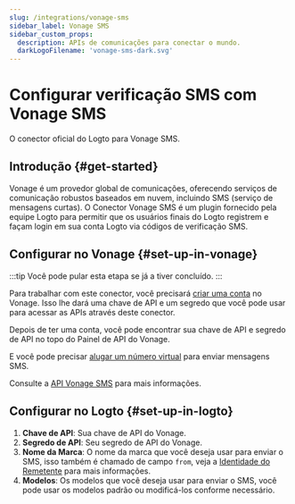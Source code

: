 ```yaml
---
slug: /integrations/vonage-sms
sidebar_label: Vonage SMS
sidebar_custom_props:
  description: APIs de comunicações para conectar o mundo.
  darkLogoFilename: 'vonage-sms-dark.svg'
---
```



# Configurar verificação SMS com Vonage SMS

O conector oficial do Logto para Vonage SMS.

<GuideTip />

## Introdução \{#get-started}

Vonage é um provedor global de comunicações, oferecendo serviços de comunicação robustos baseados em nuvem, incluindo SMS (serviço de mensagens curtas). O Conector Vonage SMS é um plugin fornecido pela equipe Logto para permitir que os usuários finais do Logto registrem e façam login em sua conta Logto via códigos de verificação SMS.

## Configurar no Vonage \{#set-up-in-vonage}

:::tip
Você pode pular esta etapa se já a tiver concluído.
:::

Para trabalhar com este conector, você precisará [criar uma conta](https://developer.vonage.com/en/account/guides/dashboard-management#create-and-configure-a-vonage-account) no Vonage. Isso lhe dará uma chave de API e um segredo que você pode usar para acessar as APIs através deste conector.

Depois de ter uma conta, você pode encontrar sua chave de API e segredo de API no topo do Painel de API do Vonage.

E você pode precisar [alugar um número virtual](https://developer.vonage.com/en/numbers/guides/number-management#rent-a-virtual-number) para enviar mensagens SMS.

Consulte a [API Vonage SMS](https://developer.vonage.com/en/messaging/sms/overview) para mais informações.

## Configurar no Logto \{#set-up-in-logto}

1. **Chave de API**: Sua chave de API do Vonage.
2. **Segredo de API**: Seu segredo de API do Vonage.
3. **Nome da Marca**: O nome da marca que você deseja usar para enviar o SMS, isso também é chamado de campo `from`, veja a [Identidade do Remetente](https://developer.vonage.com/en/messaging/sms/guides/custom-sender-id) para mais informações.
4. **Modelos**: Os modelos que você deseja usar para enviar o SMS, você pode usar os modelos padrão ou modificá-los conforme necessário.